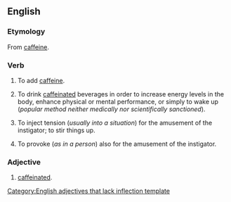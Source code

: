 ==English==

===Etymology===
From [[caffeine]].

===Verb===
{{en-verb|caffeinat|es}}

# To add [[caffeine]].
# {{slang}} To drink [[caffeinated]] beverages in order to increase energy levels in the body, enhance physical or mental performance, or simply to wake up (''popular method neither medically nor scientifically sanctioned'').
# {{slang}} To inject tension (''usually into a situation'') for the amusement of the instigator; to stir things up.
# {{slang}} To provoke (''as in a person'') also for the amusement of the instigator.

===Adjective===
{{infl|en|adjective}}[[Category:English adjectives that lack inflection template]]

# [[caffeinated]].